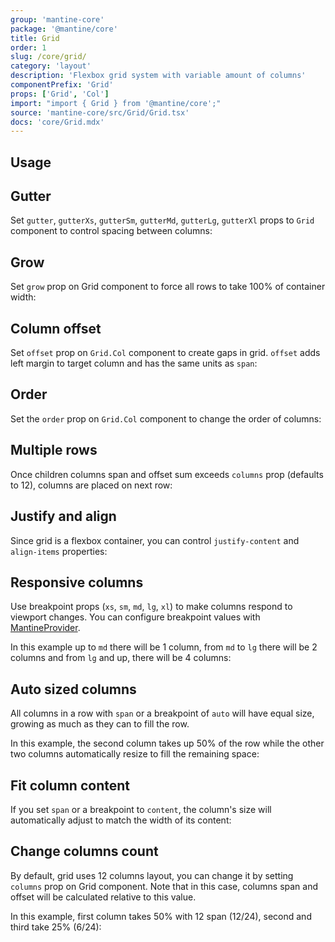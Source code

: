 ```yaml
---
group: 'mantine-core'
package: '@mantine/core'
title: Grid
order: 1
slug: /core/grid/
category: 'layout'
description: 'Flexbox grid system with variable amount of columns'
componentPrefix: 'Grid'
props: ['Grid', 'Col']
import: "import { Grid } from '@mantine/core';"
source: 'mantine-core/src/Grid/Grid.tsx'
docs: 'core/Grid.mdx'
---
```



## Usage

<Demo data={GridDemos.usage} />

## Gutter

Set `gutter`, `gutterXs`, `gutterSm`, `gutterMd`, `gutterLg`, `gutterXl` props to `Grid` component
to control spacing between columns:

<Demo data={GridDemos.gutter} />

## Grow

Set `grow` prop on Grid component to force all rows to take 100% of container width:

<Demo data={GridDemos.growConfigurator} />

## Column offset

Set `offset` prop on `Grid.Col` component to create gaps in grid.
`offset` adds left margin to target column and has the same units as `span`:

<Demo data={GridDemos.offset} />

## Order

Set the `order` prop on `Grid.Col` component to change the order of columns:

<Demo data={GridDemos.order} />

## Multiple rows

Once children columns span and offset sum exceeds `columns` prop (defaults to 12),
columns are placed on next row:

<Demo data={GridDemos.rows} />

## Justify and align

Since grid is a flexbox container, you can control `justify-content` and `align-items` properties:

<Demo data={GridDemos.flexConfigurator} />

## Responsive columns

Use breakpoint props (`xs`, `sm`, `md`, `lg`, `xl`) to make columns respond to viewport changes.
You can configure breakpoint values with [MantineProvider](/theming/mantine-provider/).

In this example up to `md` there will be 1 column, from `md` to `lg` there will be 2 columns and from `lg` and up, there will be 4 columns:

<Demo data={GridDemos.responsive} />

## Auto sized columns

All columns in a row with `span` or a breakpoint of `auto` will have equal size, growing as much as they can to fill the row.

In this example, the second column takes up 50% of the row while the other two columns automatically resize to fill the remaining space:

<Demo data={GridDemos.auto} />

## Fit column content

If you set `span` or a breakpoint to `content`, the column's size will automatically adjust to match the width of its content:

<Demo data={GridDemos.content} />

## Change columns count

By default, grid uses 12 columns layout, you can change it by setting `columns` prop on Grid component.
Note that in this case, columns span and offset will be calculated relative to this value.

In this example, first column takes 50% with 12 span (12/24), second and third take 25% (6/24):

<Demo data={GridDemos.columns} />
